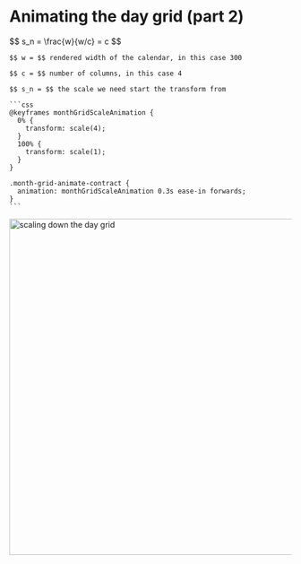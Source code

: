 
# Animating the day grid (part 2)

<Row>
  <Column>
    $$
      s_n = \frac{w}{w/c} = c
    $$

    $$ w = $$ rendered width of the calendar, in this case 300
    
    $$ c = $$ number of columns, in this case 4
    
    $$ s_n = $$ the scale we need start the transform from

    ```css
    @keyframes monthGridScaleAnimation {
      0% {
        transform: scale(4);
      }
      100% {
        transform: scale(1);
      }
    }

    .month-grid-animate-contract {
      animation: monthGridScaleAnimation 0.3s ease-in forwards;
    }
    ```
  </Column>
  <Column>
    <img src={scaleDownDayGrid2} width="600" alt="scaling down the day grid" />
  </Column>
</Row>
